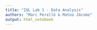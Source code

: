 ```yaml
---
title: "IQL Lab 1 - Data Analysis"
authors: "Marc Perelló & Mateo Jácome"
output: html_notebook
---
```



